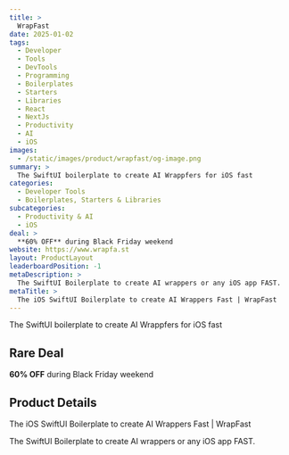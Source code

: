 ```yaml
---
title: >
  WrapFast
date: 2025-01-02
tags:
  - Developer
  - Tools
  - DevTools
  - Programming
  - Boilerplates
  - Starters
  - Libraries
  - React
  - NextJs
  - Productivity
  - AI
  - iOS
images:
  - /static/images/product/wrapfast/og-image.png
summary: >
  The SwiftUI boilerplate to create AI Wrappfers for iOS fast
categories:
  - Developer Tools
  - Boilerplates, Starters & Libraries
subcategories:
  - Productivity & AI
  - iOS
deal: >
  **60% OFF** during Black Friday weekend
website: https://www.wrapfa.st
layout: ProductLayout
leaderboardPosition: -1
metaDescription: >
  The SwiftUI Boilerplate to create AI wrappers or any iOS app FAST.
metaTitle: >
  The iOS SwiftUI Boilerplate to create AI Wrappers Fast | WrapFast
---
```

The SwiftUI boilerplate to create AI Wrappfers for iOS fast

## Rare Deal

**60% OFF** during Black Friday weekend

## Product Details

The iOS SwiftUI Boilerplate to create AI Wrappers Fast | WrapFast

The SwiftUI Boilerplate to create AI wrappers or any iOS app FAST.
